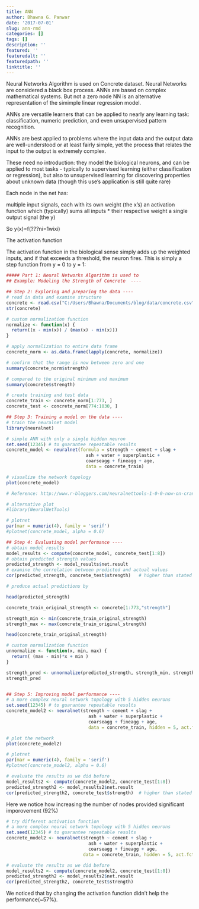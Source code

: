 ```yaml
---
title: ANN
author: Bhawna G. Panwar
date: '2017-07-01'
slug: ann-rmd
categories: []
tags: []
description: ''
featured: ''
featuredalt: ''
featuredpath: ''
linktitle: ''
---
```


Neural Networks Algorithm is used on Concrete dataset.
Neural Networks are considered a black box process. ANNs are based on complex mathematical systems.
But not a zero node NN is an alternative representation of the simimple linear regression model.

ANNs are versatile learners that can be applied to nearly any learning task: classification, numeric prediction, and even unsupervised pattern recognition.

ANNs are best applied to problems where the input data and the output data are well-understood or at least fairly simple, yet the process that relates the input to the output is extremely complex.

These need no introduction: they model the biological neurons, and can be applied to most tasks - typically to supervised learning (either classification or regression), but also to unsupervised learning for discovering properties about unknown data (though this use's application is still quite rare)

Each node in the net has:

multiple input signals, each with its own weight (the x's)
an activation function which (typically) sums all inputs * their respective weight
a single output signal (the y)

So y(x)=f(???ni=1wixi)

The activation function

The activation function in the biological sense simply adds up the weighted inputs, and if that exceeds a threshold, the neuron fires. This is simply a step function from y = 0 to y = 1:
```r
##### Part 1: Neural Networks Algorithm is used to 
## Example: Modeling the Strength of Concrete  ----

```


```r
## Step 2: Exploring and preparing the data ----
# read in data and examine structure
concrete <- read.csv("C:/Users/Bhawna/Documents/blog/data/concrete.csv")
str(concrete)

# custom normalization function
normalize <- function(x) { 
  return((x - min(x)) / (max(x) - min(x)))
}

# apply normalization to entire data frame
concrete_norm <- as.data.frame(lapply(concrete, normalize))

# confirm that the range is now between zero and one
summary(concrete_norm$strength)

# compared to the original minimum and maximum
summary(concrete$strength)

# create training and test data
concrete_train <- concrete_norm[1:773, ]
concrete_test <- concrete_norm[774:1030, ]

```

```r
## Step 3: Training a model on the data ----
# train the neuralnet model
library(neuralnet)

# simple ANN with only a single hidden neuron
set.seed(12345) # to guarantee repeatable results
concrete_model <- neuralnet(formula = strength ~ cement + slag +
                              ash + water + superplastic + 
                              coarseagg + fineagg + age,
                              data = concrete_train)

# visualize the network topology
plot(concrete_model)

# Reference: http://www.r-bloggers.com/neuralnettools-1-0-0-now-on-cran/


```

```r
# alternative plot
#library(NeuralNetTools)

# plotnet
par(mar = numeric(4), family = 'serif')
#plotnet(concrete_model, alpha = 0.6)

```


```r
## Step 4: Evaluating model performance ----
# obtain model results
model_results <- compute(concrete_model, concrete_test[1:8])
# obtain predicted strength values
predicted_strength <- model_results$net.result
# examine the correlation between predicted and actual values
cor(predicted_strength, concrete_test$strength)   # higher than stated in book 0.7170368646

# produce actual predictions by 

head(predicted_strength)

concrete_train_original_strength <- concrete[1:773,"strength"]

strength_min <- min(concrete_train_original_strength)
strength_max <- max(concrete_train_original_strength)

head(concrete_train_original_strength)

# custom normalization function
unnormalize <- function(x, min, max) { 
  return( (max - min)*x + min )
}

strength_pred <- unnormalize(predicted_strength, strength_min, strength_max)
strength_pred



```

```r
## Step 5: Improving model performance ----
# a more complex neural network topology with 5 hidden neurons
set.seed(12345) # to guarantee repeatable results
concrete_model2 <- neuralnet(strength ~ cement + slag +
                               ash + water + superplastic + 
                               coarseagg + fineagg + age,
                               data = concrete_train, hidden = 5, act.fct = "logistic")
```

```r
# plot the network
plot(concrete_model2)

# plotnet
par(mar = numeric(4), family = 'serif')
#plotnet(concrete_model2, alpha = 0.6)


```
```r
# evaluate the results as we did before
model_results2 <- compute(concrete_model2, concrete_test[1:8])
predicted_strength2 <- model_results2$net.result
cor(predicted_strength2, concrete_test$strength)  # higher than stated in book 0.801444583


```
Here we notice how increasing the number of nodes provided significant imporovement (92%)
```r
# try different activation function
# a more complex neural network topology with 5 hidden neurons
set.seed(12345) # to guarantee repeatable results
concrete_model2 <- neuralnet(strength ~ cement + slag +
                               ash + water + superplastic + 
                               coarseagg + fineagg + age,
                             data = concrete_train, hidden = 5, act.fct = "tanh")

```
```r
# evaluate the results as we did before
model_results2 <- compute(concrete_model2, concrete_test[1:8])
predicted_strength2 <- model_results2$net.result
cor(predicted_strength2, concrete_test$strength) 
```

We noticed that by changing the activation function didn't help the performance(~57%).